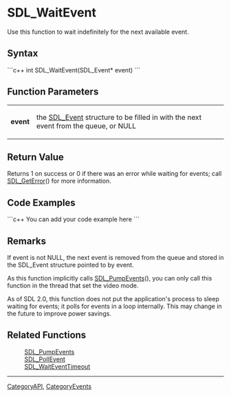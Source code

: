<!-- pragma section-numbers off -->
<!-- pragma disable-camelcase -->

= SDL_WaitEvent =
Use this function to wait indefinitely for the next available event.


== Syntax ==
```c++
int SDL_WaitEvent(SDL_Event* event)
```

== Function Parameters ==
{|
|'''event'''
|the [[SDL_Event]] structure to be filled in with the next event from the queue, or NULL
|}

== Return Value ==
Returns 1 on success or 0 if there was an error while waiting for events; call [[SDL_GetError]]() for more information.

== Code Examples ==
```c++
You can add your code example here
```

== Remarks ==
If event is not NULL, the next event is removed from the queue and stored in the SDL_Event structure pointed to by event.

As this function implicitly calls [[SDL_PumpEvents]](), you can only call this function in the thread that set the video mode.

As of SDL 2.0, this function does not put the application's process to sleep waiting for events; it polls for events in a loop internally. This may change in the future to improve power savings.

== Related Functions ==
:[[SDL_PumpEvents]]
:[[SDL_PollEvent]]
:[[SDL_WaitEventTimeout]]

----
[[CategoryAPI]], [[CategoryEvents]]
